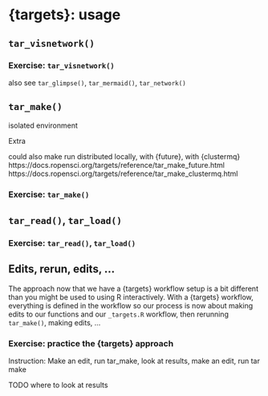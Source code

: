 # {targets}: usage

## `tar_visnetwork()`


### Exercise: `tar_visnetwork()`



also see `tar_glimpse()`, `tar_mermaid()`, `tar_network()`


## `tar_make()`

isolated environment



Extra

could also make run distributed locally, with {future}, with {clustermq}
https://docs.ropensci.org/targets/reference/tar_make_future.html
https://docs.ropensci.org/targets/reference/tar_make_clustermq.html


### Exercise: `tar_make()`


## `tar_read()`, `tar_load()`


### Exercise: `tar_read()`, `tar_load()`


## Edits, rerun, edits, ... 

The approach now that we have a {targets} workflow setup is a bit different than you might be used to using R interactively. With a {targets} workflow, everything is defined in the workflow so our process is now about making edits to our functions and our `_targets.R` workflow, then rerunning `tar_make()`, making edits, ... 


### Exercise: practice the {targets} approach

Instruction: Make an edit, run tar_make, look at results, make an edit, run tar make

TODO where to look at results
